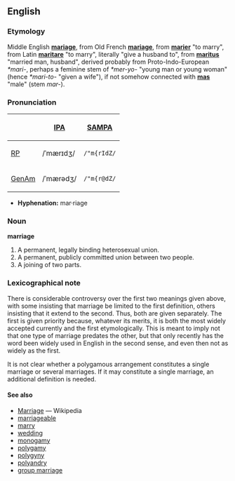 ==English==
===Etymology===
Middle English '''[[mariage]]''', from Old French '''[[mariage]]''', from '''[[marier]]''' "to marry", from Latin '''[[maritare]]''' "to marry", literally "give a husband to", from '''[[maritus]]''' "married man, husband", derived probably from Proto-Indo-European ''*mari-'', perhaps a feminine stem of ''*mer-yo-'' "young man or young woman" (hence ''*mari-to-'' "given a wife"), if not somehow connected with '''[[mas]]''' "male" (stem ''mar-'').

===Pronunciation===
{| border=1 cellpadding=5
! !! [[w:IPA|IPA]] !! [[w:SAMPA|SAMPA]]
|-
! [[RP]]
| /ˈmærɪdʒ/ || <tt>/"m{rIdZ/</tt>
|-
! [[GenAm]]
| /ˈmærədʒ/ || <tt>/"m{r@dZ/</tt>
|}

*'''Hyphenation:''' mar·riage

===Noun===
'''marriage'''
# A permanent, legally binding heterosexual union.
# A permanent, publicly committed union between two people.
# A joining of two parts.

===Lexicographical note===

There is considerable controversy over the first two meanings given above, with some insisting that marriage be limited to the first definition, others insisting that it extend to the second.  Thus, both are given separately.  The first is given priority because, whatever its merits, it is both the most widely accepted currently and the first etymologically.  This is meant to imply not that one type of marriage predates the other, but that only recently has the word been widely used in English in the second sense, and even then not as widely as the first.

It is not clear whether a polygamous arrangement constitutes a single marriage or several marriages.  If it may constitute a single marriage, an additional definition is needed.

====See also====
*[[w:Marriage|Marriage]] — Wikipedia
*[[marriageable]]
*[[marry]]
*[[wedding]]
*[[monogamy]]
*[[polygamy]]
*[[polygyny]]
*[[polyandry]]
*[[group marriage]]